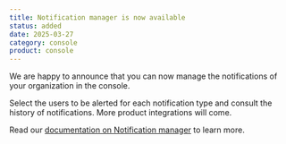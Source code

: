 ```yaml
---
title: Notification manager is now available
status: added
date: 2025-03-27
category: console
product: console
---
```


We are happy to announce that you can now manage the notifications of your organization in the console. 

Select the users to be alerted for each notification type and consult the history of notifications. More product integrations will come.  

Read our [documentation on Notification manager](/account/how-to/manage-notifications#types-of-notifications) to learn more.

